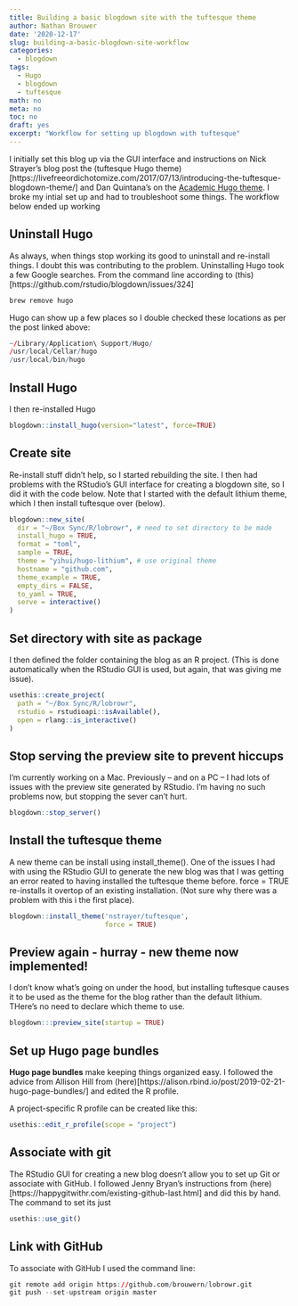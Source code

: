 ```yaml
---
title: Building a basic blogdown site with the tuftesque theme
author: Nathan Brouwer
date: '2020-12-17'
slug: building-a-basic-blogdown-site-workflow
categories:
  - blogdown
tags:
  - Hugo
  - blogdown
  - tuftesque
math: no
meta: no
toc: no
draft: yes
excerpt: "Workflow for setting up blogdown with tuftesque"
---
```



<!--more-->


I initially set this blog up via the GUI interface and instructions on Nick Strayer's blog post the (tuftesque Hugo theme)[https://livefreeordichotomize.com/2017/07/13/introducing-the-tuftesque-blogdown-theme/] and Dan Quintana's on the [Academic Hugo theme ](https://www.dsquintana.blog/free-website-in-r-easy/).  I broke my intial set up and had to troubleshoot some things. The workflow below ended up working


## Uninstall Hugo

As always, when things stop working its good to uninstall and re-install things.  I doubt this was contributing to the problem.  Uninstalling Hugo took a few Google searches.  From the command line according to (this)[https://github.com/rstudio/blogdown/issues/324]

```r
brew remove hugo
```

Hugo can show up a few places so I double checked these locations as per the post linked above:
```r
~/Library/Application\ Support/Hugo/
/usr/local/Cellar/hugo
/usr/local/bin/hugo 
```

## Install Hugo

I then re-installed Hugo

```r
blogdown::install_hugo(version="latest", force=TRUE)
```




## Create site

Re-install stuff didn't help, so I started rebuilding the site.  I then had problems with the RStudio's GUI interface for creating a blogdown site, so I did it with the code below.  Note that I started with the default lithium theme, which I then install tuftesque over (below).
```r
blogdown::new_site(
  dir = "~/Box Sync/R/lobrowr", # need to set directory to be made
  install_hugo = TRUE,
  format = "toml",
  sample = TRUE,
  theme = "yihui/hugo-lithium", # use original theme
  hostname = "github.com",
  theme_example = TRUE,
  empty_dirs = FALSE,
  to_yaml = TRUE,
  serve = interactive()
)
```


## Set directory with site as package

I then defined the folder containing the blog as an R project.  (This is done automatically when the RStudio GUI is used, but again, that was giving me issue).

```r
usethis::create_project(
  path = "~/Box Sync/R/lobrowr",
  rstudio = rstudioapi::isAvailable(),
  open = rlang::is_interactive()
)

```

## Stop serving the preview site to prevent hiccups 

I'm currently working on a Mac.  Previously -- and on a PC -- I had lots of issues with the preview site generated by RStudio.  I'm having no such problems now, but stopping the sever can't hurt.

```r
blogdown::stop_server()
```




## Install the tuftesque theme

A new theme can be install using install_theme().  One of the issues I had with using the RStudio GUI to generate the new blog was that I was getting an error reated to having installed the tuftesque theme before.  force = TRUE re-installs it overtop of an existing installation. (Not sure why there was a problem with this i the first place).

```r
blogdown::install_theme('nstrayer/tuftesque',
                        force = TRUE)
```


## Preview again - hurray -  new theme now implemented!

I don't know what's going on under the hood, but installing tuftesque causes it to be used as the theme for the blog rather than the default lithium.  THere's no need to declare which theme to use.

```r
blogdown:::preview_site(startup = TRUE)
```



## Set up Hugo page bundles

**Hugo page bundles** make keeping things organized easy.  I followed the advice from Allison Hill from (here)[https://alison.rbind.io/post/2019-02-21-hugo-page-bundles/] and edited the R profile.

A project-specific R profile can be created like this:
```r
usethis::edit_r_profile(scope = "project")
```



## Associate with git

The RStudio GUI for creating a new blog doesn't allow you to set up Git or associate with GitHub.  I followed Jenny Bryan's instructions from (here)[https://happygitwithr.com/existing-github-last.html] and did this by hand.  The command to set its just

```r
usethis::use_git()
```


## Link with GitHub

To associate with GitHub I used the command line:

```r
git remote add origin https://github.com/brouwern/lobrowr.git
git push --set-upstream origin master
```







